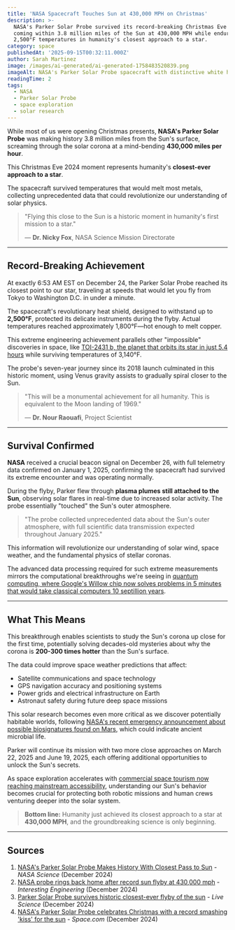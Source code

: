```yaml
---
title: 'NASA Spacecraft Touches Sun at 430,000 MPH on Christmas'
description: >-
  NASA's Parker Solar Probe survived its record-breaking Christmas Eve flyby,
  coming within 3.8 million miles of the Sun at 430,000 MPH while enduring
  2,500°F temperatures in humanity's closest approach to a star.
category: space
publishedAt: '2025-09-15T00:32:11.000Z'
author: Sarah Martinez
image: /images/ai-generated/ai-generated-1758483520839.png
imageAlt: NASA's Parker Solar Probe spacecraft with distinctive white heat shield flying through the Sun's bright orange corona at 430,000 MPH during historic Christmas Eve flyby, with intense solar plasma effects, corona flares, and dramatic space environment visible around the probe
readingTime: 2
tags:
  - NASA
  - Parker Solar Probe
  - space exploration
  - solar research
---
```


While most of us were opening Christmas presents, **NASA's Parker Solar Probe** was making history 3.8 million miles from the Sun's surface, screaming through the solar corona at a mind-bending **430,000 miles per hour**.

This Christmas Eve 2024 moment represents humanity's **closest-ever approach to a star**.

The spacecraft survived temperatures that would melt most metals, collecting unprecedented data that could revolutionize our understanding of solar physics.

> "Flying this close to the Sun is a historic moment in humanity's first mission to a star."
>
> — **Dr. Nicky Fox**, NASA Science Mission Directorate

---

## Record-Breaking Achievement

At exactly 6:53 AM EST on December 24, the Parker Solar Probe reached its closest point to our star, traveling at speeds that would let you fly from Tokyo to Washington D.C. in under a minute.

The spacecraft's revolutionary heat shield, designed to withstand up to **2,500°F**, protected its delicate instruments during the flyby. Actual temperatures reached approximately 1,800°F—hot enough to melt copper.

This extreme engineering achievement parallels other "impossible" discoveries in space, like [TOI-2431 b, the planet that orbits its star in just 5.4 hours](/space/toi-2431-b-impossible-planet-defies-physics-nasa-discovery) while surviving temperatures of 3,140°F.

The probe's seven-year journey since its 2018 launch culminated in this historic moment, using Venus gravity assists to gradually spiral closer to the Sun.

> "This will be a monumental achievement for all humanity. This is equivalent to the Moon landing of 1969."
>
> — **Dr. Nour Raouafi**, Project Scientist

---

## Survival Confirmed

**NASA** received a crucial beacon signal on December 26, with full telemetry data confirmed on January 1, 2025, confirming the spacecraft had survived its extreme encounter and was operating normally.

During the flyby, Parker flew through **plasma plumes still attached to the Sun**, observing solar flares in real-time due to increased solar activity. The probe essentially "touched" the Sun's outer atmosphere.

> "The probe collected unprecedented data about the Sun's outer atmosphere, with full scientific data transmission expected throughout January 2025."

This information will revolutionize our understanding of solar wind, space weather, and the fundamental physics of stellar coronas.

The advanced data processing required for such extreme measurements mirrors the computational breakthroughs we're seeing in [quantum computing, where Google's Willow chip now solves problems in 5 minutes that would take classical computers 10 septillion years](/technology/quantum-computing-2025-commercial-breakthrough).

---

## What This Means

This breakthrough enables scientists to study the Sun's corona up close for the first time, potentially solving decades-old mysteries about why the corona is **200-300 times hotter** than the Sun's surface.

The data could improve space weather predictions that affect:

- Satellite communications and space technology
- GPS navigation accuracy and positioning systems
- Power grids and electrical infrastructure on Earth
- Astronaut safety during future deep space missions

This solar research becomes even more critical as we discover potentially habitable worlds, following [NASA's recent emergency announcement about possible biosignatures found on Mars](/space/nasa-mars-emergency-discovery-biosignature), which could indicate ancient microbial life.

Parker will continue its mission with two more close approaches on March 22, 2025 and June 19, 2025, each offering additional opportunities to unlock the Sun's secrets.

As space exploration accelerates with [commercial space tourism now reaching mainstream accessibility](/space/space-tourism-reaches-mainstream), understanding our Sun's behavior becomes crucial for protecting both robotic missions and human crews venturing deeper into the solar system.

> **Bottom line:** Humanity just achieved its closest approach to a star at **430,000 MPH**, and the groundbreaking science is only beginning.

---

## Sources

1. [NASA's Parker Solar Probe Makes History With Closest Pass to Sun](https://science.nasa.gov/science-research/heliophysics/nasas-parker-solar-probe-makes-history-with-closest-pass-to-sun/) - _NASA Science_ (December 2024)
2. [NASA probe rings back home after record sun flyby at 430,000 mph](https://interestingengineering.com/space/nasa-solar-probe-alive) - _Interesting Engineering_ (December 2024)
3. [Parker Solar Probe survives historic closest-ever flyby of the sun](https://www.livescience.com/space/space-exploration/nasas-parker-solar-probe-completes-historic-christmas-eve-flyby-of-the-sun-but-it-could-take-days-to-know-if-it-survived) - _Live Science_ (December 2024)
4. [NASA's Parker Solar Probe celebrates Christmas with a record smashing 'kiss' for the sun](https://www.space.com/nasa-parker-solar-probe-christmas-flyby) - _Space.com_ (December 2024)
